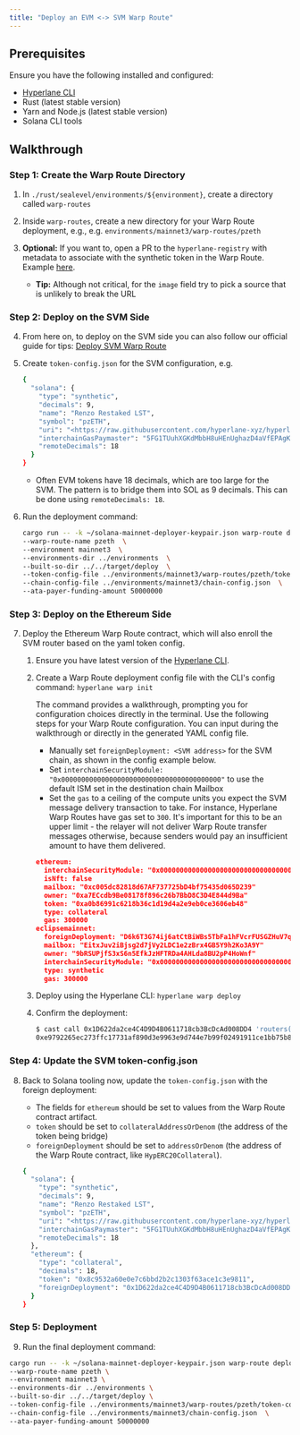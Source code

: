 ```yaml
---
title: "Deploy an EVM <-> SVM Warp Route"
---
```


## Prerequisites

Ensure you have the following installed and configured:

- [Hyperlane CLI](/docs/reference/cli.mdx)
- Rust (latest stable version)
- Yarn and Node.js (latest stable version)
- Solana CLI tools

## Walkthrough

### Step 1: Create the Warp Route Directory

1. In `./rust/sealevel/environments/${environment}`, create a directory called `warp-routes`
2. Inside `warp-routes`, create a new directory for your Warp Route deployment, e.g., e.g. `environments/mainnet3/warp-routes/pzeth`
3. **Optional:** If you want to, open a PR to the `hyperlane-registry` with metadata to associate with the synthetic token in the Warp Route. Example [here](https://github.com/hyperlane-xyz/hyperlane-registry/pull/142).

   - **Tip:** Although not critical, for the `image` field try to pick a source that is unlikely to break the URL

### Step 2: Deploy on the SVM Side

4. From here on, to deploy on the SVM side you can also follow our official guide for tips: [Deploy SVM Warp Route](https://docs.hyperlane.xyz/docs/guides/deploy-svm-warp-route)
5. Create `token-config.json` for the SVM configuration, e.g.

   ```bash
   {
     "solana": {
       "type": "synthetic",
       "decimals": 9,
       "name": "Renzo Restaked LST",
       "symbol": "pzETH",
       "uri": "<https://raw.githubusercontent.com/hyperlane-xyz/hyperlane-registry/12660fd34d30e960a748d87408a8d88f634f7454/deployments/warp_routes/pzETH/ethereum-solana-metadata.json>",
       "interchainGasPaymaster": "5FG1TUuhXGKdMbbH8uHEnUghazD4aVfEPAgKLNGNx3SL",
       "remoteDecimals": 18
     }
   }
   ```

   - Often EVM tokens have 18 decimals, which are too large for the SVM. The pattern is to bridge them into SOL as 9 decimals. This can be done using `remoteDecimals: 18`.

6. Run the deployment command:

   ```bash
   cargo run -- -k ~/solana-mainnet-deployer-keypair.json warp-route deploy \
   --warp-route-name pzeth  \
   --environment mainnet3  \
   --environments-dir ../environments  \
   --built-so-dir ../../target/deploy  \
   --token-config-file ../environments/mainnet3/warp-routes/pzeth/token-config.json  \
   --chain-config-file ../environments/mainnet3/chain-config.json  \
   --ata-payer-funding-amount 50000000
   ```

### Step 3: Deploy on the Ethereum Side

7. Deploy the Ethereum Warp Route contract, which will also enroll the SVM router based on the yaml token config.

   1. Ensure you have latest version of the [Hyperlane CLI](/docs/reference/cli.mdx).
   2. Create a Warp Route deployment config file with the CLI's config command: `hyperlane warp init `

      The command provides a walkthrough, prompting you for configuration choices directly in the terminal.
      Use the following steps for your Warp Route configuration. You can input during the walkthrough or directly in the generated YAML config file.

      - Manually set `foreignDeployment: <SVM address>` for the SVM chain, as shown in the config example below.
      - Set `interchainSecurityModule: "0x0000000000000000000000000000000000000000"` to use the default ISM set in the destination chain Mailbox
      - Set the `gas` to a ceiling of the compute units you expect the SVM message delivery transaction to take. For instance, Hyperlane Warp Routes have gas set to `300`. It's important for this to be an upper limit - the relayer will not deliver Warp Route transfer messages otherwise, because senders would pay an insufficient amount to have them delivered.

      ```json
      ethereum:
        interchainSecurityModule: "0x0000000000000000000000000000000000000000"
        isNft: false
        mailbox: "0xc005dc82818d67AF737725bD4bf75435d065D239"
        owner: "0xa7ECcdb9Be08178f896c26b7BbD8C3D4E844d9Ba"
        token: "0xa0b86991c6218b36c1d19d4a2e9eb0ce3606eb48"
        type: collateral
        gas: 300000
      eclipsemainnet:
        foreignDeployment: "D6k6T3G74ij6atCtBiWBs5TbFa1hFVcrFUSGZHuV7q3Z"
        mailbox: "EitxJuv2iBjsg2d7jVy2LDC1e2zBrx4GB5Y9h2Ko3A9Y"
        owner: "9bRSUPjfS3xS6n5EfkJzHFTRDa4AHLda8BU2pP4HoWnf"
        interchainSecurityModule: "0x0000000000000000000000000000000000000000"
        type: synthetic
        gas: 300000
      ```

   3. Deploy using the Hyperlane CLI: `hyperlane warp deploy `
   4. Confirm the deployment:
      ```bash
      $ cast call 0x1D622da2ce4C4D9D4B0611718cb3BcDcAd008DD4 'routers(uint32)(bytes32)' $DESTINATION_DOMAIN --rpc-url $(rpc ethereum) 1399811149
      0xe9792265ec273ffc17731af890d3e9963e9d744e7b99f02491911ce1bb75b8cb
      ```

### Step 4: Update the SVM token-config.json

8. Back to Solana tooling now, update the `token-config.json` with the foreign deployment:

   - The fields for `ethereum` should be set to values from the Warp Route contract artifact.
   - `token` should be set to `collateralAddressOrDenom` (the address of the token being bridge)
   - `foreignDeployment` should be set to `addressOrDenom` (the address of the Warp Route contract, like `HypERC20Collateral`).

   ```bash
   {
     "solana": {
       "type": "synthetic",
       "decimals": 9,
       "name": "Renzo Restaked LST",
       "symbol": "pzETH",
       "uri": "<https://raw.githubusercontent.com/hyperlane-xyz/hyperlane-registry/12660fd34d30e960a748d87408a8d88f634f7454/deployments/warp_routes/pzETH/ethereum-solana-metadata.json>",
       "interchainGasPaymaster": "5FG1TUuhXGKdMbbH8uHEnUghazD4aVfEPAgKLNGNx3SL",
       "remoteDecimals": 18
     },
     "ethereum": {
       "type": "collateral",
       "decimals": 18,
       "token": "0x8c9532a60e0e7c6bbd2b2c1303f63ace1c3e9811",
       "foreignDeployment": "0x1D622da2ce4C4D9D4B0611718cb3BcDcAd008DD4"
     }
   }
   ```

### Step 5: Deployment

9. Run the final deployment command:

```bash
cargo run -- -k ~/solana-mainnet-deployer-keypair.json warp-route deploy  \
--warp-route-name pzeth \
--environment mainnet3 \
--environments-dir ../environments \
--built-so-dir ../../target/deploy \
--token-config-file ../environments/mainnet3/warp-routes/pzeth/token-config.json  \
--chain-config-file ../environments/mainnet3/chain-config.json  \
--ata-payer-funding-amount 50000000
```
